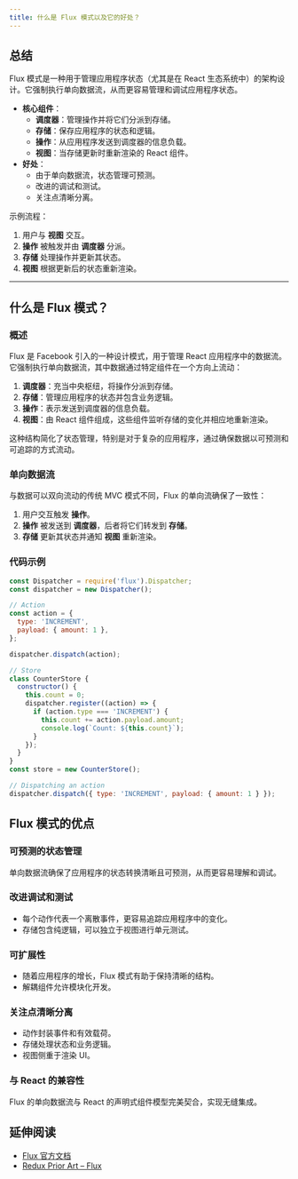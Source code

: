 ```yaml
---
title: 什么是 Flux 模式以及它的好处？
---
```


## 总结

Flux 模式是一种用于管理应用程序状态（尤其是在 React 生态系统中）的架构设计。它强制执行单向数据流，从而更容易管理和调试应用程序状态。

* **核心组件**：
  * **调度器**：管理操作并将它们分派到存储。
  * **存储**：保存应用程序的状态和逻辑。
  * **操作**：从应用程序发送到调度器的信息负载。
  * **视图**：当存储更新时重新渲染的 React 组件。
* **好处**：
  * 由于单向数据流，状态管理可预测。
  * 改进的调试和测试。
  * 关注点清晰分离。

示例流程：

1. 用户与 **视图** 交互。
2. **操作** 被触发并由 **调度器** 分派。
3. **存储** 处理操作并更新其状态。
4. **视图** 根据更新后的状态重新渲染。

***

## 什么是 Flux 模式？

### 概述

Flux 是 Facebook 引入的一种设计模式，用于管理 React 应用程序中的数据流。它强制执行单向数据流，其中数据通过特定组件在一个方向上流动：

1. **调度器**：充当中央枢纽，将操作分派到存储。
2. **存储**：管理应用程序的状态并包含业务逻辑。
3. **操作**：表示发送到调度器的信息负载。
4. **视图**：由 React 组件组成，这些组件监听存储的变化并相应地重新渲染。

这种结构简化了状态管理，特别是对于复杂的应用程序，通过确保数据以可预测和可追踪的方式流动。

### 单向数据流

与数据可以双向流动的传统 MVC 模式不同，Flux 的单向流确保了一致性：

1. 用户交互触发 **操作**。
2. **操作** 被发送到 **调度器**，后者将它们转发到 **存储**。
3. **存储** 更新其状态并通知 **视图** 重新渲染。

### 代码示例

```javascript
const Dispatcher = require('flux').Dispatcher;
const dispatcher = new Dispatcher();

// Action
const action = {
  type: 'INCREMENT',
  payload: { amount: 1 },
};

dispatcher.dispatch(action);

// Store
class CounterStore {
  constructor() {
    this.count = 0;
    dispatcher.register((action) => {
      if (action.type === 'INCREMENT') {
        this.count += action.payload.amount;
        console.log(`Count: ${this.count}`);
      }
    });
  }
}
const store = new CounterStore();

// Dispatching an action
dispatcher.dispatch({ type: 'INCREMENT', payload: { amount: 1 } });
```

## Flux 模式的优点

### 可预测的状态管理

单向数据流确保了应用程序的状态转换清晰且可预测，从而更容易理解和调试。

### 改进调试和测试

* 每个动作代表一个离散事件，更容易追踪应用程序中的变化。
* 存储包含纯逻辑，可以独立于视图进行单元测试。

### 可扩展性

* 随着应用程序的增长，Flux 模式有助于保持清晰的结构。
* 解耦组件允许模块化开发。

### 关注点清晰分离

* 动作封装事件和有效载荷。
* 存储处理状态和业务逻辑。
* 视图侧重于渲染 UI。

### 与 React 的兼容性

Flux 的单向数据流与 React 的声明式组件模型完美契合，实现无缝集成。

## 延伸阅读

* [Flux 官方文档](https://facebookarchive.github.io/flux/)
* [Redux Prior Art – Flux](https://redux.js.org/understanding/history-and-design/prior-art#flux)
